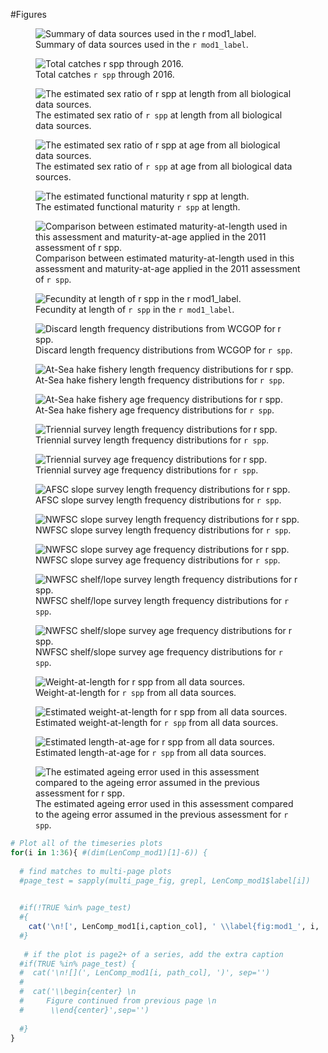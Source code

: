 

<!-- ====================================================================== -->
<!-- **************************             ******************************* --> 
<!-- **************************BEGIN FIGURES******************************* --> 
<!-- **************************             ******************************* -->
<!-- ====================================================================== -->
\FloatBarrier

\newpage


#Figures
\newpage

<!-- ====================================================================== --> 
<!-- *********************INTRODUCTION FIGURES***************************** --> 
<!-- ====================================================================== --> 
  
<!-- 
![Map showing the state boundary lines for management of the recreational fishing fleets.  CRFS Districts 1-6 in California are presented as well as the WDFW Recreational Management Areas in Washington.  Florence, OR is shown as a potential location of model stratification. \label{fig:boundary_map}](Figures/boundary_map.png) 
-->



<!-- ********************************************************************** --> 
<!-- *************************Data FIGURES********************************* --> 
<!-- ********************************************************************** -->
  
![Summary of data sources used in the `r mod1_label`. \label{fig:data_plot}](r4ss/plots_mod1/data_plot.png)



\FloatBarrier

<!-- ********************************************************************** --> 
<!-- ******************Commercial landings FIGURES************************* --> 
<!-- *either read in data to create figure or load in figures from analyst* --> 
<!-- *******************one example of each here*************************** -->
  
![Total catches `r spp` through 2016. \label{fig:Catch}](r4ss/plots_mod1/catch2 landings stacked.png)
  
  
  
\FloatBarrier

<!-- ********************************************************************** --> 
<!-- *****************Commercial Discards FIGURES************************** --> 
<!-- ********************************************************************** -->
  






<!-- ********************************************************************** -->
<!-- ************Recreational Landings and Discards FIGURES**************** --> 
<!-- ********************************************************************** -->
  
  
  
  
  
  
  
\FloatBarrier

<!-- ********************************************************************** -->
<!-- ****************Oregon commercial logbook FIGURES********************* -->
<!-- ********************************************************************** --> 
  
  
  
  
  \FloatBarrier

<!-- ====================================================================== -->
<!-- *****************                             ************************ -->
<!-- *****************START BIOLOGICAL DATA FIGURES************************ --> 
<!-- *****************                            ************************ -->
<!-- ====================================================================== -->

<!-- ********************************************************************** -->
<!-- *****************Maturity and Fecundity FIGURES*********************** --> 
<!-- ********************************************************************** -->
![The estimated sex ratio of `r spp` at length from all biological data sources. \label{fig:sexratio}](Figures/allSexRatios.png)

![The estimated sex ratio of `r spp` at age from all biological data sources. \label{fig:sexratio_Age}](Figures/allSexRatiosAge.png)

![The estimated functional maturity `r spp` at length. \label{fig:mat}](Figures/Functional_Maturity.png)

![Comparison between estimated maturity-at-length used in this assessment and maturity-at-age applied in the 2011 assessment of `r spp`. \label{fig:mat_compare}](Figures/Maturity_Comparison.png)

![Fecundity at length of `r spp` in the `r mod1_label`. \label{fig:fecundity}](r4ss/plots_mod1/bio9_fecundity_len.png)
  
  
\FloatBarrier 
<!-- ********************************************************************** -->
<!-- ****************Length and Age Composition FIGURES******************** --> 
<!-- ********************************************************************** -->
![Discard length frequency distributions from WCGOP for `r spp`. \label{fig:WCGOP_discard}](Figures/discardLengthComps.png)

<!--
![Commercial fishery length frequency distributions for `r spp`. \label{fig:Comm_Length}](Figures/Commercial_Lengths.png)

![Commercial fishery age frequency distributions for `r spp`. \label{fig:Comm_Age}](Figures/Commercial_Ages.png)
-->

![At-Sea hake fishery length frequency distributions for `r spp`. \label{fig:ASHOP_Length}](Figures/ASHOP_lengths.png)

![At-Sea hake fishery age frequency distributions for `r spp`. \label{fig:ASHOP_Age}](Figures/ASHOP_ages.png)

<!--
![`r spp` survey length frequency distributions for `r spp`. \label{fig:POP_Length}](Figures/POP_lengths.png)

![`r spp` survey age frequency distributions for `r spp`. \label{fig:POP_Age}](Figures/POP_ages.png)
-->

![Triennial survey length frequency distributions for `r spp`. \label{fig:Tri_Length}](Figures/Triennial_Lengths.png)

![Triennial survey age frequency distributions for `r spp`. \label{fig:Tri_Age}](Figures/Triennial_Ages.png)

![AFSC slope survey length frequency distributions for `r spp`. \label{fig:afsc_Length}](Figures/AFSCslope_Lengths.png)

![NWFSC slope survey length frequency distributions for `r spp`. \label{fig:nw_slope_Length}](Figures/NWslope_Lengths.png)

![NWFSC slope survey age frequency distributions for `r spp`. \label{fig:nw_slope_Age}](Figures/NWslope_Ages.png)

![NWFSC shelf/lope survey length frequency distributions for `r spp`. \label{fig:nw_Length}](Figures/NWFSCcombo_Lengths.png)

![NWFSC shelf/slope survey age frequency distributions for `r spp`. \label{fig:nw_Age}](Figures/NWFSCcombo_Ages.png)

<!-- ********************************************************************** -->
<!-- **********************Weight-Length FIGURES*************************** --> 
<!-- ********************************************************************** -->

![Weight-at-length for `r spp` from all data sources. \label{fig:Wt_len}](Figures/weightAtLengthBySource.png)

![Estimated weight-at-length for `r spp` from all data sources. \label{fig:Wt_len_pred}](Figures/weightAtLengthPred.png)

<!-- ********************************************************************** -->
<!-- **********************Length-at-Age FIGURES*************************** --> 
<!-- ********************************************************************** -->

![Estimated length-at-age for `r spp` from all data sources. \label{fig:Len_Age}](Figures/LengthAgeAll.png)

<!-- ********************************************************************** -->
<!-- ****************Aging Precision and Bias FIGURES********************** --> 
<!-- ********************************************************************** -->

![The estimated ageing error used in this assessment compared to the ageing error assumed in the previous assessment for `r spp`. \label{fig:Age_Error}](Figures/Ageing_Error.png)


  
<!-- ***********MODEL 1**************************************************** -->
  
```r
# Plot all of the timeseries plots
for(i in 1:36){ #(dim(LenComp_mod1)[1]-6)) {
  
  # find matches to multi-page plots
  #page_test = sapply(multi_page_fig, grepl, LenComp_mod1$label[i])
  

  #if(!TRUE %in% page_test)
  #{
    cat('\n![', LenComp_mod1[i,caption_col], ' \\label{fig:mod1_', i, '_', LenComp_mod1[i, label_col], '}](', LenComp_mod1[i, path_col], ')\n', sep='')
  #} 
  
   # if the plot is page2+ of a series, add the extra caption
  #if(TRUE %in% page_test) {
  #  cat('\n![](', LenComp_mod1[i, path_col], ')', sep='')
  #  
  #  cat('\\begin{center} \n
  #     Figure continued from previous page \n
  #      \\end{center}',sep='')
    
  #}
}
```



\FloatBarrier

<!--RESEARCH Age and lengh composition figures-->
  
  
  
  



\FloatBarrier

<!-- ********************************************************************** -->
<!-- **********************Age structure FIGURES*************************** --> 
<!-- ********************************************************************** -->
  
  
  
  
  
  
  
  

  
  
  
  
  
  
<!-- ====================================================================== -->
<!-- ******************                           ************************* -->
<!-- ******************END BIOLOGICAL DATA FIGURES************************* --> 
<!-- ******************                           ************************* -->
<!-- ====================================================================== -->
  
  
  
  
  
  
  
  
  
  
\FloatBarrier

<!-- ********************************************************************** -->
<!-- ***********History of modelleing approaches FIGURES******************* --> 
<!-- ********************************************************************** -->
  
  
  
  
  
<!-- ********************************************************************** -->
<!-- ****************STAR PANEL Recommendations FIGURES******************** --> 
<!-- ********************************************************************** -->
  
  
  
  
  
<!-- ********************************************************************** -->
<!-- ****************Model description section FIGURES********************* --> 
<!-- ********************************************************************** -->
  
  
  
  
\FloatBarrier

<!-- ====================================================================== -->
<!-- *********************BASE MODEL FIGURES******************************* -->
<!-- ====================================================================== -->
  
<!-- ***********MODEL 1 BASE MODEL FIGURES********************************* --> 
  
  
\FloatBarrier


  
  
  
  
<!-- ********************************************************************** -->
<!-- ****************Uncertainty and Sensitivity FIGURES******************* -->
<!-- ********************************************************************** -->
  
<!-- ***********MODEL 1 Uncertainty and Sensitivity FIGURES**************** --> 
  
  
  
  
  
  
  
<!-- ********************************************************************** -->
<!-- *****************Retrospective analysis FIGURES*********************** -->
<!-- ********************************************************************** -->

<!-- ***********MODEL 1 Retrospective analysis FIGURE********************** --> 
  
  
  
  
\FloatBarrier





<!-- ********************************************************************** -->
<!-- ******************Likelihood profile FIGURES************************** --> 
<!-- ********************************************************************** -->
  
<!-- ***********R0 Likelihood profile FIGURES****************************** --> 
  
  
<!-- ***********M Likelihood profile FIGURES******************************* -->
  
  
  
<!-- ***********h Likelihood profile FIGURES******************************* -->
  
  
\FloatBarrier

<!-- ***********Post-STAR M Likelihood profile FIGURES********************* -->
  
  
  
  
  
  
  
<!-- ********************************************************************** -->
<!-- *********************REFERENCE POINTS FIGURES************************* --> 
<!-- ********************************************************************** -->
  
<!-- ***********MODEL 1 REFERENCE POINTS FIGURES*************************** --> 
  
  
  
\FloatBarrier

  
  
<!-- ********************************************************************** --> 
<!-- *************************FORECAST FIGURES***************************** --> 
<!-- ********************************************************************** --> 
  
\newpage


